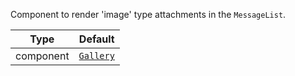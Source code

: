 Component to render 'image' type attachments in the `MessageList`.

| Type | Default |
| - | - |
| component | [`Gallery`](/reactnative/ui-components/gallery) |
